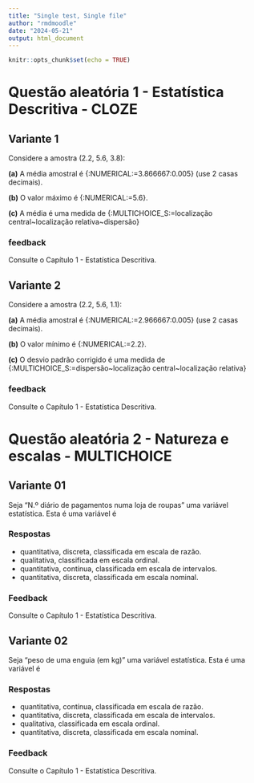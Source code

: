 ```yaml
---
title: "Single test, Single file"
author: "rmdmoodle"
date: "2024-05-21"
output: html_document
---
```


```r
knitr::opts_chunk$set(echo = TRUE)
```



# Questão aleatória 1 - Estatística Descritiva - CLOZE


## Variante 1

Considere a amostra \(2.2, 5.6, 3.8\):

**(a)** A média amostral é {:NUMERICAL:=3.866667:0.005} (use 2 casas decimais).

**(b)** O valor máximo é {:NUMERICAL:=5.6}.

**(c)** A média é uma medida de 
{:MULTICHOICE_S:=localização central\~localização relativa\~dispersão}


### feedback

Consulte o Capítulo 1 - Estatística Descritiva.


## Variante 2

Considere a amostra \(2.2, 5.6, 1.1\):

**(a)** A média amostral é {:NUMERICAL:=2.966667:0.005} (use 2 casas decimais).

**(b)** O valor mínimo é {:NUMERICAL:=2.2}.

**(c)** O desvio padrão corrigido é uma medida de 
{:MULTICHOICE_S:=dispersão\~localização central\~localização relativa}


### feedback

Consulte o Capítulo 1 - Estatística Descritiva.




# Questão aleatória 2 - Natureza e escalas - MULTICHOICE


## Variante 01  

Seja "N.º diário de pagamentos numa loja de roupas" uma variável estatística. 
Esta é uma variável é

### Respostas  

* quantitativa, discreta, classificada em escala de razão.  
* qualitativa, classificada em escala ordinal.
* quantitativa, contínua, classificada em escala de intervalos.
* quantitativa, discreta, classificada em escala nominal.

### Feedback

Consulte o Capítulo 1 - Estatística Descritiva.



## Variante 02  


Seja "peso de uma enguia (em kg)" uma variável estatística. 
Esta é uma variável é

### Respostas  

* quantitativa, contínua, classificada em escala de razão.
* quantitativa, discreta, classificada em escala de intervalos.  
* qualitativa, classificada em escala ordinal.
* quantitativa, discreta, classificada em escala nominal.

### Feedback

Consulte o Capítulo 1 - Estatística Descritiva.

